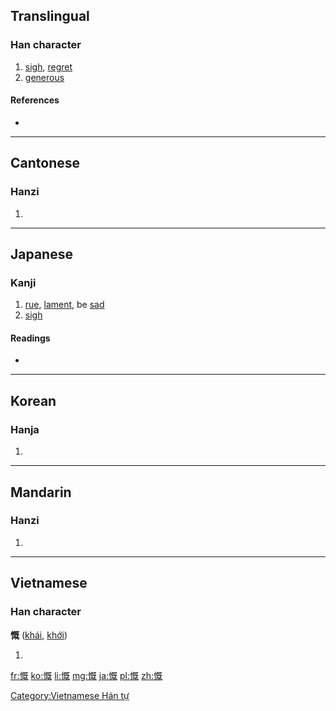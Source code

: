 ==Translingual==

===Han character===
{{Han char|rn=61|rad=心|as=09|sn=12|four=9101<sub>4</sub>|canj=心日戈山 (PAIU)}}

# [[sigh]], [[regret]]
# [[generous]]

====References====
* {{Han ref|kx=0399.240|dkj=11122|dj=0739.110|hdz=42331.120|uh=6168|ud=24936|bh=B46E|bd=46190}}

----

==Cantonese==

===Hanzi===
{{yue-hanzi|jyut=|y=koi3}}

# {{defn|lang=yue|sort=心09}}

----

==Japanese==

===Kanji===
{{ja-kanji|grade=c|rs=心09}}

# [[rue]], [[lament]], be [[sad]]
# [[sigh]] 

====Readings====
* {{ja-readings|on=[[がい]] (gai), [[かい]] (kai)|kun=[[なげく]] (nageku)}}

----

==Korean==

===Hanja===
{{ko-hanja|hangeul=개|eumhun=|rv=gae|mr=kae|y=kay}}

# {{defn|lang=ko|sort=心09}}

----

==Mandarin==

===Hanzi===
{{cmn-hanzi|pin=[[kǎi]] ([[kai3]])|wg=k'ai<sup>3</sup>}}

# {{defn|lang=cmn|sort=心09}}

----

==Vietnamese==

===Han character===
'''慨''' ([[khái]], [[khới]])

# {{defn|lang=vi}}

[[Category:Vietnamese Hán tự]]

[[fr:慨]]
[[ko:慨]]
[[li:慨]]
[[mg:慨]]
[[ja:慨]]
[[pl:慨]]
[[zh:慨]]
